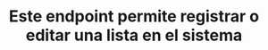 ---
title: "Este endpoint permite registrar o editar una lista en el sistema"
openapi: "PUT /v3/lists/{listId}"
---